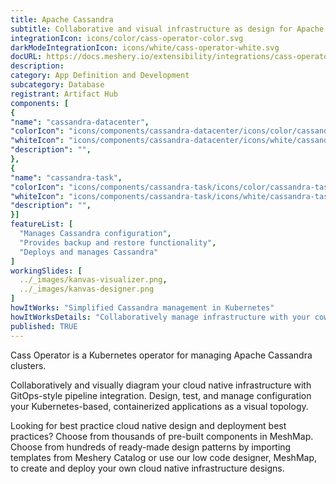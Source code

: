 ```yaml
---
title: Apache Cassandra
subtitle: Collaborative and visual infrastructure as design for Apache Cassandra
integrationIcon: icons/color/cass-operator-color.svg
darkModeIntegrationIcon: icons/white/cass-operator-white.svg
docURL: https://docs.meshery.io/extensibility/integrations/cass-operator
description: 
category: App Definition and Development
subcategory: Database
registrant: Artifact Hub
components: [
{
"name": "cassandra-datacenter",
"colorIcon": "icons/components/cassandra-datacenter/icons/color/cassandra-datacenter-color.svg",
"whiteIcon": "icons/components/cassandra-datacenter/icons/white/cassandra-datacenter-white.svg",
"description": "",
},
{
"name": "cassandra-task",
"colorIcon": "icons/components/cassandra-task/icons/color/cassandra-task-color.svg",
"whiteIcon": "icons/components/cassandra-task/icons/white/cassandra-task-white.svg",
"description": "",
}]
featureList: [
  "Manages Cassandra configuration",
  "Provides backup and restore functionality",
  "Deploys and manages Cassandra"
]
workingSlides: [
  ../_images/kanvas-visualizer.png,
  ../_images/kanvas-designer.png
]
howItWorks: "Simplified Cassandra management in Kubernetes"
howItWorksDetails: "Collaboratively manage infrastructure with your coworkers synchronously sharing the same designs."
published: TRUE
---
```

<p>
Cass Operator is a Kubernetes operator for managing Apache Cassandra clusters.
</p>
<p>
    Collaboratively and visually diagram your cloud native infrastructure with GitOps-style pipeline integration. Design, test, and manage configuration your Kubernetes-based, containerized applications as a visual topology.
</p>
<p>
    Looking for best practice cloud native design and deployment best practices? Choose from thousands of pre-built components in MeshMap. Choose from hundreds of ready-made design patterns by importing templates from Meshery Catalog or use our low code designer, MeshMap, to create and deploy your own cloud native infrastructure designs.
</p>
